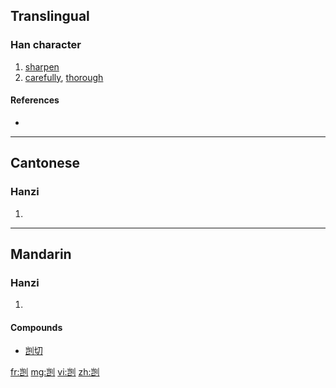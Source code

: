 {{also|剴}}
==Translingual==

===Han character===
{{Han char|rn=18|rad=刀|as=06|sn=8|four=|canj=山山中弓 (UULN)}}

# [[sharpen]]
# [[carefully]], [[thorough]]

====References====
* {{Han ref|kx=0139.251|hdz=10334.090|uh=5240|ud=21056}}

----

==Cantonese==

===Hanzi===
{{yue-hanzi|jyut=|y=hoi2|tra=剴}}

# {{defn|Cantonese|sort=刀06}}

----

==Mandarin==

===Hanzi===
{{cmn-hanzi|tra=剴|pin=[[kǎi]] ([[kai3]])|wg=k'ai<sup>3</sup>}}

# {{defn|Mandarin|sort=刀06}}

====Compounds====
* [[剀切]]

[[fr:剀]]
[[mg:剀]]
[[vi:剀]]
[[zh:剀]]